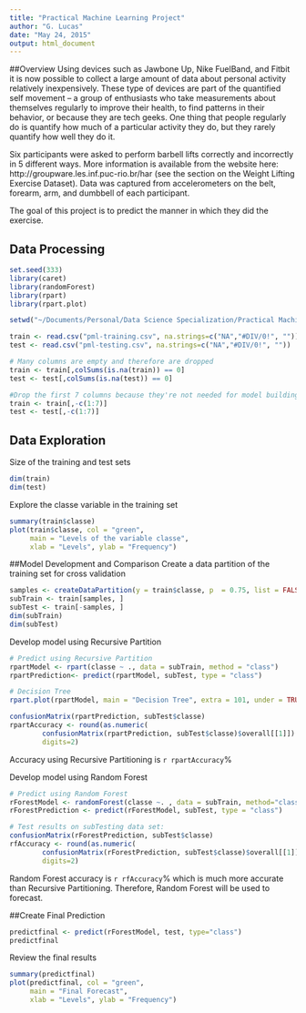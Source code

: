 ```yaml
---
title: "Practical Machine Learning Project"
author: "G. Lucas"
date: "May 24, 2015"
output: html_document
---
```


##Overview
Using devices such as Jawbone Up, Nike FuelBand, and Fitbit it is now possible to collect a large amount of data about personal activity relatively inexpensively. These type of devices are part of the quantified self movement – a group of enthusiasts who take measurements about themselves regularly to improve their health, to find patterns in their behavior, or because they are tech geeks. One thing that people regularly do is quantify how much of a particular activity they do, but they rarely quantify how well they do it. 

Six participants were asked to perform barbell lifts correctly and incorrectly in 5 different ways. More information is available from the website here: http://groupware.les.inf.puc-rio.br/har (see the section on the Weight Lifting Exercise Dataset).  Data was captured from accelerometers on the belt, forearm, arm, and dumbbell of each participant.

The goal of this project is to predict the manner in which they did the exercise.

## Data Processing

```r
set.seed(333)
library(caret)
library(randomForest) 
library(rpart) 
library(rpart.plot) 

setwd("~/Documents/Personal/Data Science Specialization/Practical Machine Learning/project")

train <- read.csv("pml-training.csv", na.strings=c("NA","#DIV/0!", ""))
test <- read.csv("pml-testing.csv", na.strings=c("NA","#DIV/0!", ""))

# Many columns are empty and therefore are dropped
train <- train[,colSums(is.na(train)) == 0]
test <- test[,colSums(is.na(test)) == 0]

#Drop the first 7 columns because they're not needed for model building and prediction
train <- train[,-c(1:7)]
test <- test[,-c(1:7)]
```

## Data Exploration

Size of the training and test sets

```r
dim(train)
dim(test)
```

Explore the classe variable in the training set

```r
summary(train$classe)
plot(train$classe, col = "green", 
     main = "Levels of the variable classe", 
     xlab = "Levels", ylab = "Frequency")
```

##Model Development and Comparison
Create a data partition of the training set for cross validation

```r

samples <- createDataPartition(y = train$classe, p  = 0.75, list = FALSE)
subTrain <- train[samples, ] 
subTest <- train[-samples, ]
dim(subTrain)
dim(subTest)
```

Develop model using Recursive Partition

```r
# Predict using Recursive Partition
rpartModel <- rpart(classe ~ ., data = subTrain, method = "class")
rpartPrediction<- predict(rpartModel, subTest, type = "class")

# Decision Tree
rpart.plot(rpartModel, main = "Decision Tree", extra = 101, under = TRUE)

confusionMatrix(rpartPrediction, subTest$classe)
rpartAccuracy <- round(as.numeric(
        confusionMatrix(rpartPrediction, subTest$classe)$overall[[1]]) * 100, 
        digits=2)
```

Accuracy using Recursive Partitioning is `r rpartAccuracy`%

Develop model using Random Forest

```r
# Predict using Random Forest
rForestModel <- randomForest(classe ~. , data = subTrain, method="class")
rForestPrediction <- predict(rForestModel, subTest, type = "class")

# Test results on subTesting data set:
confusionMatrix(rForestPrediction, subTest$classe)
rfAccuracy <- round(as.numeric(
        confusionMatrix(rForestPrediction, subTest$classe)$overall[[1]]) * 100, 
        digits=2)
```

Random Forest accuracy is `r rfAccuracy`% which is much more accurate than 
Recursive Partitioning.  Therefore, Random Forest will be used to forecast.

##Create Final Prediction

```r

predictfinal <- predict(rForestModel, test, type="class")
predictfinal
```

Review the final results

```r
summary(predictfinal)
plot(predictfinal, col = "green", 
     main = "Final Forecast", 
     xlab = "Levels", ylab = "Frequency")
```
